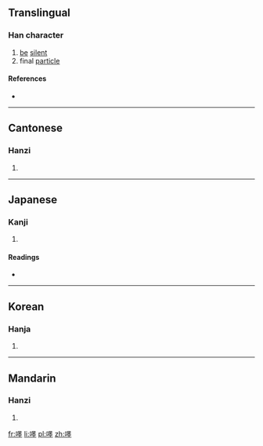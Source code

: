 ==Translingual==

===Han character===
{{Han char|rn=30|rad=口|as=15|sn=18|four=6601<sub>4</sub>|canj=口田土土 (RWGG)}}

# [[be]] [[silent]]
# final [[particle]]

====References====
* {{Han ref|kx=0213.040|dkj=04526|dj=0435.320|hdz=10700.040|uh=569C|ud=22172|bh=EFBB|bd=61371}}

----

==Cantonese==

===Hanzi===
{{yue-hanzi|jyut=[[maa1]], [[maak1]], [[mak1]], [[mak6]]|y=ma1, maak1, mak1, mak6}}

# {{defn|lang=yue|sort=口15}}

----

==Japanese==

===Kanji===
{{ja-kanji|grade=|rs=口15}}

# {{defn|lang=ja|sort=口15}}

====Readings====
* {{ja-readings|on=[[び]] (bi), [[み]] (mi), [[ばい]] (bai), [[め]] (me), [[ぼく]] (boku), [[もく]] (moku)|kun=[[いつわる]] (itsuwaru), [[いつわり]] (itsuwari)}}

----

==Korean==

===Hanja===
{{ko-hanja|hangeul=[[묵]], [[매]]|rv=muk, mae|mr=muk, mae}}

# {{defn|lang=ko|sort=口15}}

----

==Mandarin==

===Hanzi===
{{cmn-hanzi|pin=[[mò]] ([[mo4]])|wg=mo<sup>4</sup>}}

# {{defn|lang=cmn|sort=口15}}

[[fr:嚜]]
[[li:嚜]]
[[pl:嚜]]
[[zh:嚜]]